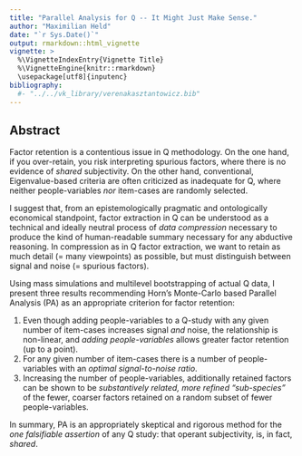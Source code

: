```yaml
---
title: "Parallel Analysis for Q -- It Might Just Make Sense."
author: "Maximilian Held"
date: "`r Sys.Date()`"
output: rmarkdown::html_vignette
vignette: >
  %\VignetteIndexEntry{Vignette Title}
  %\VignetteEngine{knitr::rmarkdown}
  \usepackage[utf8]{inputenc}
bibliography: 
  #- "../../vk_library/verenakasztantowicz.bib"
---
```


## Abstract

Factor retention is a contentious issue in Q methodology.
On the one hand, if you over-retain, you risk interpreting spurious factors, where there is no evidence of *shared* subjectivity.
On the other hand, conventional, Eigenvalue-based criteria are often criticized as inadequate for Q, where neither people-variables *nor* item-cases are randomly selected.

I suggest that, from an epistemologically pragmatic and ontologically economical standpoint, factor extraction in Q can be understood as a technical and ideally neutral process of *data compression* necessary to produce the kind of human-readable summary necessary for any abductive reasoning.
In compression as in Q factor extraction, we want to retain as much detail (= many viewpoints) as possible, but must distinguish between signal and noise (= spurious factors).

Using mass simulations and multilevel bootstrapping of actual Q data, I present three results recommending Horn's Monte-Carlo based Parallel Analysis (PA) as an appropriate criterion for factor retention:

1. Even though adding people-variables to a Q-study with any given number of item-cases increases signal *and* noise, the relationship is non-linear, and *adding people-variables* allows greater factor retention (up to a point).
2. For any given number of item-cases there is a number of people-variables with an *optimal signal-to-noise ratio*.
3. Increasing the number of people-variables, additionally retained factors can be shown to be *substantively related, more refined "sub-species"* of the fewer, coarser factors retained on a random subset of fewer people-variables. 

In summary, PA is an appropriately skeptical and rigorous method for the *one falsifiable assertion* of any Q study: that operant subjectivity, is, in fact, *shared*.
